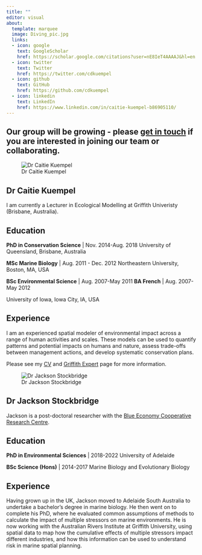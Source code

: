 ```yaml
---
title: ""
editor: visual
about:
  template: marquee
  image: Diving_pic.jpg
  links:
  - icon: google
    text: GoogleScholar
    href: https://scholar.google.com/citations?user=nE8IeT4AAAAJ&hl=en
  - icon: twitter
    text: Twitter
    href: https://twitter.com/cdkuempel
  - icon: github
    text: GitHub
    href: https://github.com/cdkuempel
  - icon: linkedin
    text: LinkedIn
    href: https://www.linkedin.com/in/caitie-kuempel-b86905110/
---
```


## Our group will be growing - please [get in touch](contact.qmd) if you are interested in joining our team or collaborating.

::: grid
::: g-col-4
![Dr Caitie Kuempel](people/Kuempel_headshot.jpg)
:::

::: g-col-8
## **Dr Caitie Kuempel**

I am currently a Lecturer in Ecological Modelling at Griffith Univeristy (Brisbane, Australia).

## Education

**PhD in Conservation Science** \| Nov. 2014-Aug. 2018 University of Queensland, Brisbane, Australia

**MSc Marine Biology** \| Aug. 2011 - Dec. 2012 Northeastern University, Boston, MA, USA

**BSc Environmental Science** \| Aug. 2007-May 2011 **BA French** \| Aug. 2007-May 2012

University of Iowa, Iowa City, IA, USA

## Experience

I am an experienced spatial modeler of environmental impact across a range of human activities and scales. These models can be used to quantify patterns and potential impacts on humans and nature, assess trade-offs between management actions, and develop systematic conservation plans.

Please see my [CV](https://github.com/cdkuempel/CV/blob/master/CV.pdf) and [Griffith Expert](https://experts.griffith.edu.au/37253-caitie-kuempel) page for more information.
:::
:::

::: grid
::: g-col-4
![Dr Jackson Stockbridge](people/Jackson_Stockbridge.png)
:::

::: g-col-8
## **Dr Jackson Stockbridge**

Jackson is a post-doctoral researcher with the [Blue Economy Cooperative Research Centre](https://blueeconomycrc.com.au/).

## Education

**PhD in Environmental Sciences** \| 2018-2022 University of Adelaide

**BSc Science (Hons)** \| 2014-2017 Marine Biology and Evolutionary Biology

## Experience

Having grown up in the UK, Jackson moved to Adelaide South Australia to undertake a bachelor's degree in marine biology. He then went on to complete his PhD, where he evaluated common assumptions of methods to calculate the impact of multiple stressors on marine environments. He is now working with the Australian Rivers Institute at Griffith University, using spatial data to map how the cumulative effects of multiple stressors impact different industries, and how this information can be used to understand risk in marine spatial planning.
:::
:::
